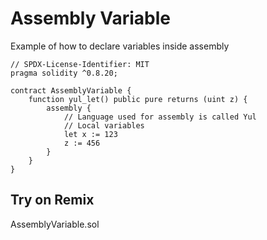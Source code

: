 # Assembly Variable

Example of how to declare variables inside assembly

```solidity filename="AssemblyVariable.sol" {2} copy
// SPDX-License-Identifier: MIT
pragma solidity ^0.8.20;

contract AssemblyVariable {
    function yul_let() public pure returns (uint z) {
        assembly {
            // Language used for assembly is called Yul
            // Local variables
            let x := 123
            z := 456
        }
    }
}
```

## Try on Remix
AssemblyVariable.sol